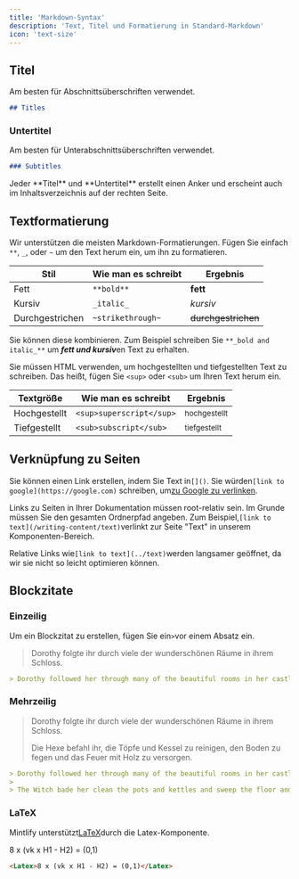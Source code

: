 ```yaml
---
title: 'Markdown-Syntax'
description: 'Text, Titel und Formatierung in Standard-Markdown'
icon: 'text-size'
---
```


## Titel

Am besten für Abschnittsüberschriften verwendet.

```md
## Titles
```

### Untertitel

Am besten für Unterabschnittsüberschriften verwendet.

```md
### Subtitles
```

<Tip>
  Jeder **Titel** und **Untertitel** erstellt einen Anker und erscheint auch im Inhaltsverzeichnis auf der rechten Seite.
</Tip>

## Textformatierung

Wir unterstützen die meisten Markdown-Formatierungen. Fügen Sie einfach `**`, `_`, oder `~` um den Text herum ein, um ihn zu formatieren.

| Stil            | Wie man es schreibt | Ergebnis            |
| --------------- | ------------------- | ------------------- |
| Fett            | `**bold**`          | **fett**            |
| Kursiv          | `_italic_`          | *kursiv*            |
| Durchgestrichen | `~strikethrough~`   | ~~durchgestrichen~~ |

Sie können diese kombinieren. Zum Beispiel schreiben Sie `**_bold and italic_**` um ***fett und kursiv***&#x65;n Text zu erhalten.

Sie müssen HTML verwenden, um hochgestellten und tiefgestellten Text zu schreiben. Das heißt, fügen Sie `<sup>` oder `<sub>` um Ihren Text herum ein.

| Textgröße    | Wie man es schreibt      | Ergebnis                |
| ------------ | ------------------------ | ----------------------- |
| Hochgestellt | `<sup>superscript</sup>` | <sup>hochgestellt</sup> |
| Tiefgestellt | `<sub>subscript</sub>`   | <sub>tiefgestellt</sub> |

## Verknüpfung zu Seiten

Sie können einen Link erstellen, indem Sie Text in`[]()`. Sie würden`[link to google](https://google.com)` schreiben, um[zu Google zu verlinken](https://google.com).

Links zu Seiten in Ihrer Dokumentation müssen root-relativ sein. Im Grunde müssen Sie den gesamten Ordnerpfad angeben. Zum Beispiel,`[link to text](/writing-content/text)`verlinkt zur Seite "Text" in unserem Komponenten-Bereich.

Relative Links wie`[link to text](../text)`werden langsamer geöffnet, da wir sie nicht so leicht optimieren können.

## Blockzitate

### Einzeilig

Um ein Blockzitat zu erstellen, fügen Sie ein`>`vor einem Absatz ein.

> Dorothy folgte ihr durch viele der wunderschönen Räume in ihrem Schloss.

```md
> Dorothy followed her through many of the beautiful rooms in her castle.
```

### Mehrzeilig

> Dorothy folgte ihr durch viele der wunderschönen Räume in ihrem Schloss.
>
> Die Hexe befahl ihr, die Töpfe und Kessel zu reinigen, den Boden zu fegen und das Feuer mit Holz zu versorgen.

```md
> Dorothy followed her through many of the beautiful rooms in her castle.
>
> The Witch bade her clean the pots and kettles and sweep the floor and keep the fire fed with wood.
```

### LaTeX

Mintlify unterstützt[LaTeX](https://www.latex-project.org)durch die Latex-Komponente.

<Latex>8 x (vk x H1 - H2) = (0,1)</Latex>

```md
<Latex>8 x (vk x H1 - H2) = (0,1)</Latex>
```
